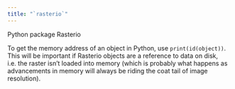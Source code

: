 ```yaml
---
title: "`rasterio`"
---
```


Python package Rasterio

To get the memory address of an object in Python, use `print(id(object))`. This will be important if Rasterio objects are a reference to data on disk, i.e. the raster isn't loaded into memory (which is probably what happens as advancements in memory will always be riding the coat tail of image resolution).